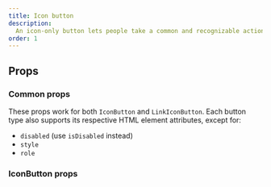 ```yaml
---
title: Icon button
description:
  An icon-only button lets people take a common and recognizable action where space is limited.
order: 1
---
```



## Props

### Common props

These props work for both `IconButton` and `LinkIconButton`. Each button type also supports its
respective HTML element attributes, except for:

- `disabled` (use `isDisabled` instead)
- `style`
- `role`

<PropsTable heading="" props={CommonIconProps} />

### IconButton props

<PropsTable heading="" props={IconButtonProps} />
